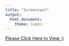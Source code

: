 ```yaml
---
title: "Screencast"
output: 
  html_document:
    theme: lumen
---
```



[Please Click Here to View :)](https://share.descript.com/view/Mo46M815ZVV)